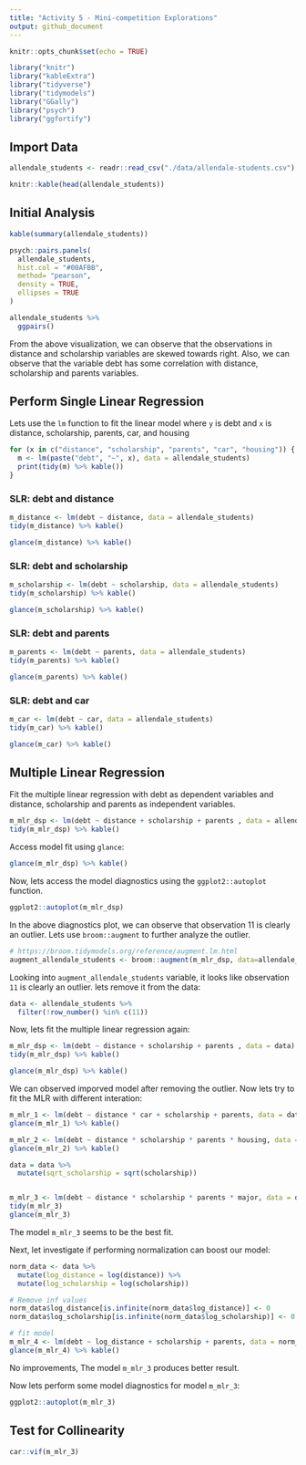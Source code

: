 ```yaml
---
title: "Activity 5 - Mini-competition Explorations"
output: github_document
---
```


```r
knitr::opts_chunk$set(echo = TRUE)
```

```r
library("knitr")
library("kableExtra")
library("tidyverse")
library("tidymodels")
library("GGally")
library("psych")
library("ggfortify")
```

## Import Data

```r
allendale_students <- readr::read_csv("./data/allendale-students.csv")

knitr::kable(head(allendale_students))
```

## Initial Analysis

```r

kable(summary(allendale_students))
```

```r
psych::pairs.panels(
  allendale_students,
  hist.col = "#00AFBB",
  method= "pearson",
  density = TRUE,
  ellipses = TRUE
)
```

```r
allendale_students %>%
  ggpairs()
```

From the above visualization, we can observe that the observations in distance and scholarship variables are skewed towards right. Also, we can observe that the variable debt has some correlation with distance, scholarship and parents variables.

## Perform Single Linear Regression

Lets use the `lm` function to fit the linear model where `y` is debt and `x` is distance, scholarship, parents, car, and housing

```r

for (x in c("distance", "scholarship", "parents", "car", "housing")) {
  m <- lm(paste("debt", "~", x), data = allendale_students)
  print(tidy(m) %>% kable())
}

```


### SLR: debt and distance

```r
m_distance <- lm(debt ~ distance, data = allendale_students)
tidy(m_distance) %>% kable()
```

```r
glance(m_distance) %>% kable()
```

### SLR: debt and scholarship

```r
m_scholarship <- lm(debt ~ scholarship, data = allendale_students)
tidy(m_scholarship) %>% kable()
```

```r
glance(m_scholarship) %>% kable()
```

### SLR: debt and parents

```r
m_parents <- lm(debt ~ parents, data = allendale_students)
tidy(m_parents) %>% kable()
```

```r
glance(m_parents) %>% kable()
```

### SLR: debt and car

```r
m_car <- lm(debt ~ car, data = allendale_students)
tidy(m_car) %>% kable()
```

```r
glance(m_car) %>% kable()
```

## Multiple Linear Regression

Fit the multiple linear regression with debt as dependent variables and distance, scholarship and parents as independent variables.

```r
m_mlr_dsp <- lm(debt ~ distance + scholarship + parents , data = allendale_students)
tidy(m_mlr_dsp) %>% kable()
```

Access model fit using `glance`:

```r
glance(m_mlr_dsp) %>% kable()
```

Now, lets access the model diagnostics using the `ggplot2::autoplot` function.

```r
ggplot2::autoplot(m_mlr_dsp)
```

In the above diagnostics plot, we can observe that observation 11 is clearly an outlier. Lets use `broom::augment` to further analyze the outlier.

```r
# https://broom.tidymodels.org/reference/augment.lm.html
augment_allendale_students <- broom::augment(m_mlr_dsp, data=allendale_students)
```

Looking into `augment_allendale_students` variable, it looks like observation `11` is clearly an outlier. lets remove it from the data:

```r
data <- allendale_students %>%
  filter(!row_number() %in% c(11))
```

Now, lets fit the multiple linear regression again:

```r
m_mlr_dsp <- lm(debt ~ distance + scholarship + parents , data = data)
tidy(m_mlr_dsp) %>% kable()
```

```r
glance(m_mlr_dsp) %>% kable()
```

We can observed imporved model after removing the outlier. Now lets try to fit the MLR with different interation:

```r
m_mlr_1 <- lm(debt ~ distance * car + scholarship + parents, data = data)
glance(m_mlr_1) %>% kable()
```

```r
m_mlr_2 <- lm(debt ~ distance * scholarship * parents * housing, data = data)
glance(m_mlr_2) %>% kable()
```

```r

data = data %>%
  mutate(sqrt_scholarship = sqrt(scholarship))


m_mlr_3 <- lm(debt ~ distance * scholarship * parents * major, data = data)
tidy(m_mlr_3)
glance(m_mlr_3)
```

The model `m_mlr_3` seems to be the best fit.

Next, let investigate if performing normalization can boost our model:

```r
norm_data <- data %>%
  mutate(log_distance = log(distance)) %>%
  mutate(log_scholarship = log(scholarship))

# Remove inf values
norm_data$log_distance[is.infinite(norm_data$log_distance)] <- 0
norm_data$log_scholarship[is.infinite(norm_data$log_scholarship)] <- 0

# fit model
m_mlr_4 <- lm(debt ~ log_distance + scholarship + parents, data = norm_data)
glance(m_mlr_4) %>% kable()
```

No improvements, The model `m_mlr_3` produces better result.

Now lets perform some model diagnostics for model `m_mlr_3`:

```r
ggplot2::autoplot(m_mlr_3)
```

## Test for Collinearity

```r

car::vif(m_mlr_3)

```
